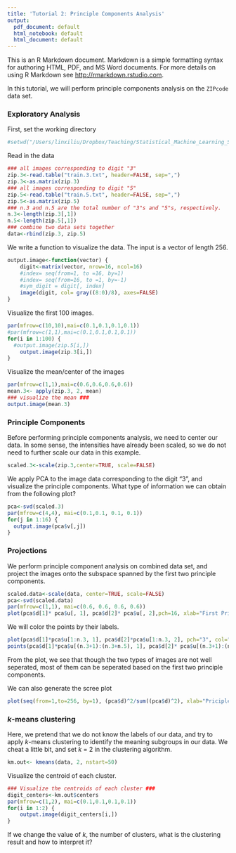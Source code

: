 ```yaml
---
title: 'Tutorial 2: Principle Components Analysis'
output:
  pdf_document: default
  html_notebook: default
  html_document: default
---
```



This is an R Markdown document. Markdown is a simple formatting syntax for authoring HTML, PDF, and MS Word documents. For more details on using R Markdown see <http://rmarkdown.rstudio.com>.

In this tutorial, we will perform principle components analysis on the `ZIPcode` data set.

### Exploratory Analysis
First, set the working directory
```r
#setwd("/Users/linxiliu/Dropbox/Teaching/Statistical_Machine_Learning_Spring2019/Tutorials/Week_2_pca")
```

Read in the data 
```r
### all images corresponding to digit "3"
zip.3<-read.table("train.3.txt", header=FALSE, sep=",")
zip.3<-as.matrix(zip.3)
### all images corresponding to digit "5"
zip.5<-read.table("train.5.txt", header=FALSE, sep=",")
zip.5<-as.matrix(zip.5)
### n.3 and n.5 are the total number of "3"s and "5"s, respectively. 
n.3<-length(zip.3[,1])
n.5<-length(zip.5[,1])
### combine two data sets together 
data<-rbind(zip.3, zip.5)
```

We write a function to visualize the data. The input is a vector of length 256.
```r
output.image<-function(vector) {
	digit<-matrix(vector, nrow=16, ncol=16)
	#index= seq(from=1, to =16, by=1)
	#index= seq(from=16, to =1, by=-1)
	#sym_digit = digit[, index]
	image(digit, col= gray((8:0)/8), axes=FALSE)
}
```

Visualize the first 100 images.
```r
par(mfrow=c(10,10),mai=c(0.1,0.1,0.1,0.1))
#par(mfrow=c(1,1),mai=c(0.1,0.1,0.1,0.1))
for(i in 1:100) {
  #output.image(zip.5[i,])
	output.image(zip.3[i,])
}

```

Visualize the mean/center of the images
```r
par(mfrow=c(1,1),mai=c(0.6,0.6,0.6,0.6))
mean.3<- apply(zip.3, 2, mean)
### visualize the mean ###
output.image(mean.3)
```


### Principle Components 
Before performing principle components analysis, we need to center our data. In some sense, the intensities have already been scaled, so we do not need to further scale our data in this example.
```r
scaled.3<-scale(zip.3,center=TRUE, scale=FALSE)
```

We apply PCA to the image data corresponding to the digit "3", and visualize the principle components. What type of information we can obtain from the following plot?
```r
pca<-svd(scaled.3)
par(mfrow=c(4,4), mai=c(0.1,0.1, 0.1, 0.1))
for(j in 1:16) {
  output.image(pca$v[,j])
}

```

### Projections
We perform principle component analysis on combined data set, and project the images onto the subspace spanned by the first two principle components.
```r
scaled.data<-scale(data, center=TRUE, scale=FALSE)
pca<-svd(scaled.data)
par(mfrow=c(1,1), mai=c(0.6, 0.6, 0.6, 0.6))
plot(pca$d[1]* pca$u[, 1], pca$d[2]* pca$u[, 2],pch=16, xlab="First Principle Component", ylab="Second Principle Component" )
```

We will color the points by their labels.
```r
plot(pca$d[1]*pca$u[1:n.3, 1], pca$d[2]*pca$u[1:n.3, 2], pch="3", col="red", cex=0.8,xlim=c(-10, 10), ylim=c(-10, 10), xlab="First Principle Component", ylab="Second Principle Component")
points(pca$d[1]*pca$u[(n.3+1):(n.3+n.5), 1], pca$d[2]* pca$u[(n.3+1):(n.3+n.5), 2], cex=0.8,pch="5", col="blue")
```

From the plot, we see that though the two types of images are not well seperated, most of them can be seperated based on the first two principle components. 

We can also generate the scree plot
```r
plot(seq(from=1,to=256, by=1), (pca$d)^2/sum((pca$d)^2), xlab="Priciple componnets", ylab="Proportion of variance explained", pch=16)
```

### $k$-means clustering
Here, we pretend that we do not know the labels of our data, and try to apply $k$-means clustering to identify the meaning subgroups in our data. We cheat a little bit, and set $k$ = 2 in the clustering algorithm.
```r
km.out<- kmeans(data, 2, nstart=50)
```

Visualize the centroid of each cluster.
```r
### Visualize the centroids of each cluster ###
digit_centers<-km.out$centers
par(mfrow=c(1,2), mai=c(0.1,0.1,0.1,0.1))
for(i in 1:2) {
	output.image(digit_centers[i,])
}
```

If we change the value of $k$, the number of clusters, what is the clustering result and how to interpret it?
